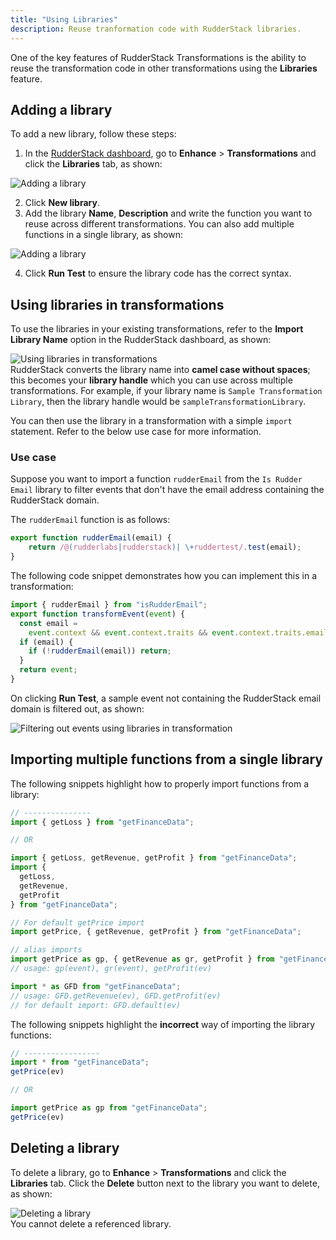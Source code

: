 ```yaml
---
title: "Using Libraries"
description: Reuse tranformation code with RudderStack libraries.
---
```


One of the key features of RudderStack Transformations is the ability to reuse the transformation code in other transformations using the **Libraries** feature.

## Adding a library

To add a new library, follow these steps:

1. In the [RudderStack dashboard](https://app.rudderstack.com/), go to **Enhance** > **Transformations** and click the **Libraries** tab, as shown:

<img src="../../assets/features/adding-a-library-1.png" alt="Adding a library" />

2. Click **New library**.
3. Add the library **Name**, **Description** and write the function you want to reuse across different transformations. You can also add multiple functions in a single library, as shown:

<img src="../../assets/features/adding-a-library-2.png" alt="Adding a library" />

4. Click **Run Test** to ensure the library code has the correct syntax.

## Using libraries in transformations

To use the libraries in your existing transformations, refer to the **Import Library Name** option in the RudderStack dashboard, as shown:

<img src="../../assets/features/libraries-in-transformations.png" alt="Using libraries in transformations" />

<div class="infoBlock">
RudderStack converts the library name into <strong>camel case without spaces</strong>; this becomes your <strong>library handle</strong> which you can use across multiple transformations. For example, if your library name is <code class="inline-code">Sample Transformation Library</code>, then the library handle would be <code class="inline-code">sampleTransformationLibrary</code>.
</div>

You can then use the library in a transformation with a simple `import` statement. Refer to the below use case for more information.

### Use case

Suppose you want to import a function `rudderEmail` from the `Is Rudder Email` library to filter events that don't have the email address containing the RudderStack domain.

The `rudderEmail` function is as follows:

```javascript
export function rudderEmail(email) {
    return /@(rudderlabs|rudderstack)| \+ruddertest/.test(email);
}
```

The following code snippet demonstrates how you can implement this in a transformation:

```javascript
import { rudderEmail } from "isRudderEmail";
export function transformEvent(event) {
  const email =
    event.context && event.context.traits && event.context.traits.email;
  if (email) {
    if (!rudderEmail(email)) return;
  }
  return event;
}
```

On clicking **Run Test**, a sample event not containing the RudderStack email domain is filtered out, as shown:

<img src="../../assets/features/libraries-in-transformations-test.png" alt="Filtering out events using libraries in transformation" />

## Importing multiple functions from a single library

The following snippets highlight how to properly import functions from a library:

```javascript
// ---------------
import { getLoss } from "getFinanceData";

// OR

import { getLoss, getRevenue, getProfit } from "getFinanceData";
import {
  getLoss,
  getRevenue,
  getProfit
} from "getFinanceData";

// For default getPrice import
import getPrice, { getRevenue, getProfit } from "getFinanceData";

// alias imports
import getPrice as gp, { getRevenue as gr, getProfit } from "getFinanceData";
// usage: gp(event), gr(event), getProfit(ev)

import * as GFD from "getFinanceData";
// usage: GFD.getRevenue(ev), GFD.getProfit(ev)
// for default import: GFD.default(ev)
```

The following snippets highlight the **incorrect** way of importing the library functions:

```javascript
// -----------------
import * from "getFinanceData";
getPrice(ev)

// OR

import getPrice as gp from "getFinanceData";
getPrice(ev)
```

## Deleting a library

To delete a library, go to **Enhance** > **Transformations** and click the **Libraries** tab. Click the **Delete** button next to the library you want to delete, as shown:

<img src="../../assets/features/deleting-a-library.png" alt="Deleting a library" />

<div class="warningBlock">
You cannot delete a <Link to="/features/transformations/faq#what-is-a-referenced-library">referenced library</Link>.
</div>
